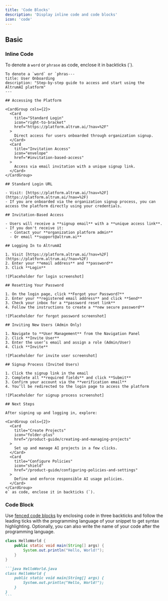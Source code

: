 ```yaml
---
title: 'Code Blocks'
description: 'Display inline code and code blocks'
icon: 'code'
---
```


## Basic

### Inline Code

To denote a `word` or `phrase` as code, enclose it in backticks (`).

```
To denote a `word` or `phras---
title: User Onboarding
description: "Step-by-step guide to access and start using the AltrumAI platform"
---

## Accessing the Platform

<CardGroup cols={2}>
  <Card
    title="Standard Login"
    icon="right-to-bracket"
    href="https://platform.altrum.ai/?nav=%2F"
  >
    Direct access for users onboarded through organization signup.
  </Card>
  <Card
    title="Invitation Access"
    icon="envelope"
    href="#invitation-based-access"
  >
    Access via email invitation with a unique signup link.
  </Card>
</CardGroup>

## Standard Login URL

- Visit: [https://platform.altrum.ai/?nav=%2F](https://platform.altrum.ai/?nav=%2F)
- If you are onboarded via the organization signup process, you can access the platform directly using your credentials.

## Invitation-Based Access

- Users will receive a **signup email** with a **unique access link**.
- If you don't receive it:
  - Contact your **organization platform admin**
  - Or email **support@altrum.ai**

## Logging In to AltrumAI

1. Visit [https://platform.altrum.ai/?nav=%2F](https://platform.altrum.ai/?nav=%2F)
2. Enter your **email address** and **password**
3. Click **Login**

![Placeholder for login screenshot]

## Resetting Your Password

1. On the login page, click **Forgot your Password?**
2. Enter your **registered email address** and click **Send**
3. Check your inbox for a **password reset link**
4. Follow the instructions to create a **new secure password**

![Placeholder for forgot password screenshot]

## Inviting New Users (Admin Only)

1. Navigate to **User Management** from the Navigation Panel
2. Click **Invite User**
3. Enter the user’s email and assign a role (Admin/User)
4. Click **Invite**

![Placeholder for invite user screenshot]

## Signup Process (Invited Users)

1. Click the signup link in the email
2. Complete all **required fields** and click **Submit**
3. Confirm your account via the **verification email**
4. You’ll be redirected to the login page to access the platform

![Placeholder for signup process screenshot]

## Next Steps

After signing up and logging in, explore:

<CardGroup cols={2}>
  <Card
    title="Create Projects"
    icon="folder-plus"
    href="/product-guide/creating-and-managing-projects"
  >
    Set up and manage AI projects in a few clicks.
  </Card>
  <Card
    title="Configure Policies"
    icon="shield"
    href="/product-guide/configuring-policies-and-settings"
  >
    Define and enforce responsible AI usage policies.
  </Card>
</CardGroup>
e` as code, enclose it in backticks (`).
```

### Code Block

Use [fenced code blocks](https://www.markdownguide.org/extended-syntax/#fenced-code-blocks) by enclosing code in three backticks and follow the leading ticks with the programming language of your snippet to get syntax highlighting. Optionally, you can also write the name of your code after the programming language.

```java HelloWorld.java
class HelloWorld {
    public static void main(String[] args) {
        System.out.println("Hello, World!");
    }
}
```

````md
```java HelloWorld.java
class HelloWorld {
    public static void main(String[] args) {
        System.out.println("Hello, World!");
    }
}
```
````
